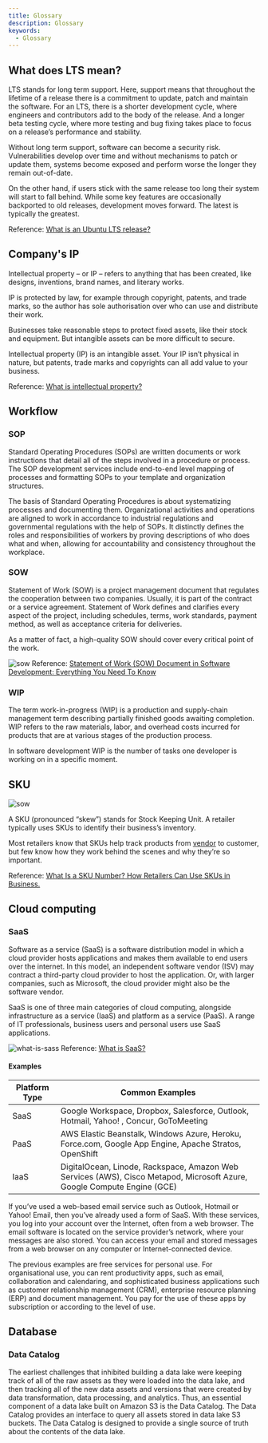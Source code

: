 ```yaml
---
title: Glossary
description: Glossary
keywords:
  - Glossary
---
```


## What does LTS mean?
LTS stands for long term support. Here, support means that throughout the lifetime of a release there is a commitment to update, patch and maintain the software. For an LTS, there is a shorter development cycle, where engineers and contributors add to the body of the release. And a longer beta testing cycle, where more testing and bug fixing takes place to focus on a release’s performance and stability. 

Without long term support, software can become a security risk. Vulnerabilities develop over time and without mechanisms to patch or update them, systems become exposed and perform worse the longer they remain out-of-date. 

On the other hand, if users stick with the same release too long their system will start to fall behind. While some key features are occasionally backported to old releases, development moves forward. The latest is typically the greatest.

Reference: [What is an Ubuntu LTS release?](https://ubuntu.com/blog/what-is-an-ubuntu-lts-release)

## Company's IP 

Intellectual property – or IP – refers to anything that has been created, like designs, inventions, brand names, and literary works.

IP is protected by law, for example through copyright, patents, and trade marks, so the author has sole authorisation over who can use and distribute their work.

Businesses take reasonable steps to protect fixed assets, like their stock and equipment. But intangible assets can be more difficult to secure.

Intellectual property (IP) is an intangible asset. Your IP isn’t physical in nature, but patents, trade marks and copyrights can all add value to your business.

Reference: [What is intellectual property?](https://www.simplybusiness.co.uk/knowledge/articles/2021/05/what-is-intellectual-property/#:~:text=Intellectual%20property%20%E2%80%93%20or%20IP%20%E2%80%93%20refers,use%20and%20distribute%20their%20work.)

## Workflow 

### SOP

Standard Operating Procedures (SOPs) are written documents or work instructions that detail all of the steps involved in a procedure or process. The SOP development services include end-to-end level mapping of processes and formatting SOPs to your template and organization structures.

The basis of Standard Operating Procedures is about systematizing processes and documenting them. Organizational activities and operations are aligned to work in accordance to industrial regulations and governmental regulations with the help of SOPs. It distinctly defines the roles and responsibilities of workers by proving descriptions of who does what and when, allowing for accountability and consistency throughout the workplace.

### SOW

Statement of Work (SOW) is a project management document that regulates the cooperation between two companies. Usually, it is part of the contract or a service agreement. Statement of Work defines and clarifies every aspect of the project, including schedules, terms, work standards, payment method, as well as acceptance criteria for deliveries. 

As a matter of fact, a high-quality SOW should cover every critical point of the work. 

![sow](/img/tech-concepts/sow.webp)
Reference: [Statement of Work (SOW) Document in Software Development: Everything You Need To Know](https://relevant.software/blog/statement-of-work-sow-in-software-development-everything-to-know/#Purpose_of_Statement_of_Work_SOW_Document)

### WIP

The term work-in-progress (WIP) is a production and supply-chain management term describing partially finished goods awaiting completion. WIP refers to the raw materials, labor, and overhead costs incurred for products that are at various stages of the production process.

In software development WIP is the number of tasks one developer is working on in a specific moment.

## SKU

![sow](/img/tech-concepts/sku.webp)

A SKU (pronounced “skew”) stands for Stock Keeping Unit. A retailer typically uses SKUs to identify their business’s inventory.

Most retailers know that SKUs help track products from [vendor](https://www.shopify.co.uk/retail/vendor-sourcing) to customer, but few know how they work behind the scenes and why they’re so important.

Reference: [What Is a SKU Number? How Retailers Can Use SKUs in Business.](https://www.shopify.co.uk/retail/what-is-a-sku-number)

## Cloud computing

### SaaS

Software as a service (SaaS) is a software distribution model in which a cloud provider hosts applications and makes them available to end users over the internet. In this model, an independent software vendor (ISV) may contract a third-party cloud provider to host the application. Or, with larger companies, such as Microsoft, the cloud provider might also be the software vendor.

SaaS is one of three main categories of cloud computing, alongside infrastructure as a service (IaaS) and platform as a service (PaaS). A range of IT professionals, business users and personal users use SaaS applications.

![what-is-sass](/img/tech-concepts/industrial-knowledge/what-is-saas.png)
Reference: [What is SaaS?](https://azure.microsoft.com/en-gb/resources/cloud-computing-dictionary/what-is-saas/)

#### Examples
| Platform Type | Common Examples                                                                                                         |
| ------------- | ----------------------------------------------------------------------------------------------------------------------- |
| SaaS          | Google Workspace, Dropbox, Salesforce, Outlook, Hotmail, Yahoo! , Concur, GoToMeeting                                                 |
| PaaS          | AWS Elastic Beanstalk, Windows Azure, Heroku, Force.com, Google App Engine, Apache Stratos, OpenShift                   |
| IaaS          | DigitalOcean, Linode, Rackspace, Amazon Web Services (AWS), Cisco Metapod, Microsoft Azure, Google Compute Engine (GCE) |

If you’ve used a web-based email service such as Outlook, Hotmail or Yahoo! Email, then you’ve already used a form of SaaS. With these services, you log into your account over the Internet, often from a web browser. The email software is located on the service provider’s network, where your messages are also stored. You can access your email and stored messages from a web browser on any computer or Internet-connected device.

The previous examples are free services for personal use. For organisational use, you can rent productivity apps, such as email, collaboration and calendaring, and sophisticated business applications such as customer relationship management (CRM), enterprise resource planning (ERP) and document management. You pay for the use of these apps by subscription or according to the level of use.

## Database

### Data Catalog

The earliest challenges that inhibited building a data lake were keeping track of all of the raw assets as they were loaded into the data lake, and then tracking all of the new data assets and versions that were created by data transformation, data processing, and analytics. Thus, an essential component of a data lake built on Amazon S3 is the Data Catalog. The Data Catalog provides an interface to query all assets stored in data lake S3 buckets. The Data Catalog is designed to provide a single source of truth about the contents of the data lake.